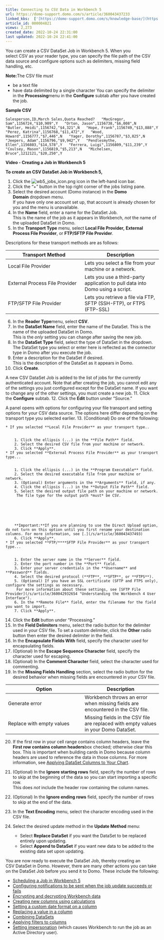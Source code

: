 ```yaml
---
title: Connecting to CSV Data in Workbench 5
url: https://domo-support.domo.com/s/article/360043437233
linked_kbs:  ['[https://domo-support.domo.com/s/knowledge-base/](https://domo-support.domo.com/s/knowledge-base/)', '[https://domo-support.domo.com/s/](https://domo-support.domo.com/s/)', '[https://domo-support.domo.com/s/topic/0TO5w000000ZammGAC](https://domo-support.domo.com/s/topic/0TO5w000000ZammGAC)', '[https://domo-support.domo.com/s/topic/0TO5w000000ZaoPGAS](https://domo-support.domo.com/s/topic/0TO5w000000ZaoPGAS)', '[https://domo-support.domo.com/s/topic/0TO5w000000ZapTGAS](https://domo-support.domo.com/s/topic/0TO5w000000ZapTGAS)', '[https://domo-support.domo.com/s/article/360043437493](https://domo-support.domo.com/s/article/360043437493)', '[https://domo-support.domo.com/s/article/360042932654](https://domo-support.domo.com/s/article/360042932654)', '[https://domo-support.domo.com/s/article/360043428713](https://domo-support.domo.com/s/article/360043428713)', '[https://domo-support.domo.com/s/article/360043212294](https://domo-support.domo.com/s/article/360043212294)', '[https://domo-support.domo.com/s/article/360043437333](https://domo-support.domo.com/s/article/360043437333)', '[https://domo-support.domo.com/s/article/360043437413](https://domo-support.domo.com/s/article/360043437413)', '[https://domo-support.domo.com/s/article/360042932794](https://domo-support.domo.com/s/article/360042932794)', '[https://domo-support.domo.com/s/article/360043437473](https://domo-support.domo.com/s/article/360043437473)', '[https://domo-support.domo.com/s/article/360043437433](https://domo-support.domo.com/s/article/360043437433)', '[https://domo-support.domo.com/s/article/360043437193](https://domo-support.domo.com/s/article/360043437193)', '[https://domo-support.domo.com/s/article/360042932814](https://domo-support.domo.com/s/article/360042932814)', '[https://domo-support.domo.com/s/article/360043437173](https://domo-support.domo.com/s/article/360043437173)', '[https://domo-support.domo.com/s/article/360043437233](https://domo-support.domo.com/s/article/360043437233)', '[https://domo-support.domo.com/s/topic/0TO5w000000ZapTGAS/workbench-5](https://domo-support.domo.com/s/topic/0TO5w000000ZapTGAS/workbench-5)', '[https://domo-support.domo.com/s/article/360043429933](https://domo-support.domo.com/s/article/360043429933)', '[https://domo-support.domo.com/s/article/360043429953](https://domo-support.domo.com/s/article/360043429953)', '[https://domo-support.domo.com/s/article/360042925494](https://domo-support.domo.com/s/article/360042925494)', '[https://domo-support.domo.com/s/article/4408174643607](https://domo-support.domo.com/s/article/4408174643607)', '[https://domo-support.domo.com/s/article/360043429913](https://domo-support.domo.com/s/article/360043429913)', '[https://domo-support.domo.com/s/login/](https://domo-support.domo.com/s/login/)']
article_id: 000004821
views: 2,273
created_date: 2022-10-24 22:31:00
last updated: 2022-10-24 22:41:00
---
```




You can create a CSV DataSet Job in Workbench 5. When you select CSV as your reader type, you can specify the file path of the CSV data source and configure options such as delimiters, missing field handling, etc.




 


**Note:**The CSV file *must*


* be a text file
* have data delimited by a single character You can specify the delimiter in the **Processing**menu in the **Configure** subtab after you have created the job.






**Sample CSV**


`Salesperson,ID,March Sales,Quota Reached?  
"MacGregor, Sam",1156724,"$10,909",Y  
"Orton, Jason",1156738,"$6,008",N  
"Butler, Heidi",1156742,"$4,321",N  
"Hope, Frank",1156749,"$13,888",Y  
"Perez, Katrina",1156768,"$11,472",Y  
"Wood, Howard",1156777,"$7,446",N  
"Yager, Dorothy",1156787,"$3,825",N  
"Jeepers, Adam",1156796,"$9,942",Y  
"Pendlesmythe, Ellen",1156803,"$14,578",Y  
"Ferrera, Luigi",1156809,"$11,239",Y  
"Coulsey, Mason",1156819,"$5,213",N  
"Michelsen, Bruce",1212121,"$20,250",Y`


**Video - Creating a Job in Workbench 5**



**To create an CSV DataSet Job in Workbench 5,**


1. Click the ![wb5_jobs_icon.png](wb5_jobs_icon.png) icon in the left-hand icon bar.
2. Click the "+" button in the top right corner of the jobs listing pane.
3. Select the desired account (Domo instance) in the **Domo Domain** dropdown menu.  
 If you have only one account set up, that account is already chosen for you and the menu is unavailable.
4. In the **Name** field, enter a name for the DataSet Job.  
 This is the name of the job as it appears in Workbench, *not* the name of the uploaded DataSet in Domo.
5. In the **Transport Type** menu, select **Local File Provider,** **External Process File Provider**, or **FTP/SFTP File Provider**.  
   
 Descriptions for these transport methods are as follows:



| Transport Method | Description |
| --- | --- |
| Local File Provider | Lets you select a file from your machine or a network. |
| External Process File Provider  | Lets you use a third-party application to pull data into Domo using a script.  |
| FTP/SFTP File Provider | Lets you retrieve a file via FTP, SFTP (SSH-FTP), or FTPS (FTP-SSL) |
6. In the **Reader Type**menu, select **CSV**.
7. In the **DataSet Name** field, enter the name of the DataSet. This is the name of the uploaded DataSet in Domo.  
 This is the *only* setting you can change after saving the new job.
8. In the **DataSet Type** field, select the type of DataSet in the dropdown.  
 The DataSet type you select or enter here is reflected as the connector type in Domo after you execute the job.
9. Enter a description for the DataSet if desired.  
 This is the description of the DataSet as it appears in Domo.
10. Click **Create**.  
   
 A new CSV DataSet Job is added to the list of jobs for the currently authenticated account. Note that after creating the job, you cannot edit any of the settings you just configured except for the DataSet name. If you want to change any of the other settings, you must create a new job.
11. Click the **Configure** subtab.
12. Click the **Edit** button under "Source."  
   
 A panel opens with options for configuring your file transport and setting options for your CSV data source. The options here differ depending on the transport type you selected earlier.
13. (Conditional) Do one of the following:


	* If you selected **Local File Provider** as your transport type..
	
	
		1. Click the ellipsis (...) in the **File Path** field.
		2. Select the desired CSV file from your machine or network.
		3. Click **Apply**.
	* If you selected **External Process File Provider** as your transport type...
	
	
		1. Click the ellipsis (...) in the **Program Executable** field.
		2. Select the desired executable file from your machine or network.
		3. (Optional) Enter arguments in the **Arguments** field, if any.
		4. Click the ellipsis (...) in the **Output File Path** field.
		5. Select the desired output file path on your machine or network.  
		 The file type for the output path *must* be CSV.
		
		
		
		
		 
		
		**Important:**If you are planning to use the Direct Upload option, do not turn on this option until you first rename your destination columns. For more information, see [.](/s/article/360043437493)
		6. Click **Apply**.
	* If you selected **FTP/****SFTP File Provider** as your transport type...
	
	
		1. Enter the server name in the **Server** field.
		2. Enter the port number in the **Port** field.
		3. Enter your server credentials in the **Username** and **Password** fields.
		4. Select the desired protocol (**FTP**, **SFTP**, or **FTPS**).
		5. (Optional) If you have an SSL certificate (SFTP and FTPS only), configure the settings as necessary.  
		 For more information about these settings, see [SFTP File Provider](/s/article/360042932654 "Understanding the Workbench 4 User Interface").
		6. In the **Remote File** field, enter the filename for the field you want to import.
		7. Click **Apply**.
14. Click the **Edit** button under "Processing."
15. In the **Field Delimiters** menu, select the radio button for the delimiter used in your CSV file. To set a custom delimiter, click the **Other** radio button then enter the desired delimiter in the field.
16. In the **Encapsulate Fields With** field, specify the character used for encapsulating fields.
17. (Optional) In the **Escape Sequence Character** field, specify the character used for escaping.
18. (Optional) In the **Comment Character** field, select the character used for commenting.
19. In the **Missing Fields Handling** section, select the radio button for the desired behavior when missing fields are encountered in your CSV file.



| Option | Description |
| --- | --- |
| Generate error | Workbench throws an error when missing fields are encountered in the CSV file. |
| Replace with empty values  | Missing fields in the CSV file are replaced with empty values in your Domo DataSet.   |
20. If the first row in your cell range contains column headers, leave the **First row contains column headers**box checked; otherwise clear this box. This is important when building cards in Domo because column headers are used to reference the data in those columns. For more information, see [Applying DataSet Columns to Your Chart](/s/article/360043428713 "Applying DataSet Columns to Your Chart").
21. (Optional) In the **Ignore starting rows** field, specify the number of rows to skip at the beginning of the data so you can start importing a specific row.  
 This does *not* include the header row containing the column names.
22. (Optional) In the **Ignore ending rows** field, specify the number of rows to skip at the end of the data.
23. In the **Text Encoding** menu, select the character encoding used in the CSV file.
24. Select the desired update method in the **Update Method** menu:


	* Select **Replace DataSet** if you want the DataSet to be replaced entirely upon updating.
	* Select **Append to DataSet** if you want new data to be added to the existing data set upon updating.


You are now ready to execute the DataSet Job, thereby creating an CSV DataSet in Domo. However, there are many other actions you can take on the DataSet Job before you send it to Domo. These include the following:


* [Scheduling a Job in Workbench 5](/s/article/360043212294 "Scheduling a Job in Workbench 4")
* [Configuring notifications to be sent when the job update succeeds or fails](/s/article/360043437333 "Setting Notifications in Workbench 4")
* [Encrypting and decrypting Workbench data](/s/article/360043437413 "Encrypting and Decrypting Workbench 4 Data")
* [Creating new columns using calculations](/s/article/360042932794 "Creating Columns in Workbench 4 Using Calculations")
* [Setting a custom date format on a column](/s/article/360043437473 "Setting a Custom Date Format on a Column in Workbench 4")
* [Replacing a value in a column](/s/article/360043437433 "Replacing a Column Value in Workbench 4")
* [Combining DataSets](/s/article/360043437193 "Combining DataSets in Workbench 4")
* [Applying filters to columns](/s/article/360042932814 "Filtering Columns in Workbench 4")
* [Setting impersonation](/s/article/360043437173) (which causes Workbench to run the job as an Active Directory user).
